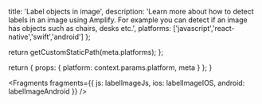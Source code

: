                   
  title: 'Label objects in image',
  description: 'Learn more about how to detect labels in an image using Amplify. For example you can detect if an image has objects such as chairs, desks etc.',
  platforms: ['javascript','react-native','swift','android']
};

  return getCustomStaticPath(meta.platforms);
};

  return {
    props: {
      platform: context.params.platform,
      meta
    }
  };
}
          



<Fragments
  fragments={{
    js: labelImageJs,
    ios: labelImageIOS,
    android: labelImageAndroid
  }}
/>

